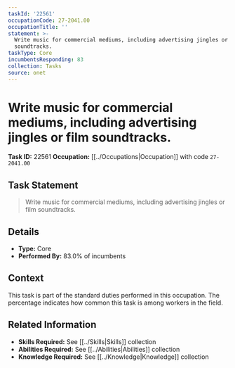 ```yaml
---
taskId: '22561'
occupationCode: 27-2041.00
occupationTitle: ''
statement: >-
  Write music for commercial mediums, including advertising jingles or film
  soundtracks.
taskType: Core
incumbentsResponding: 83
collection: Tasks
source: onet
---
```

# Write music for commercial mediums, including advertising jingles or film soundtracks.

**Task ID:** 22561
**Occupation:** [[../Occupations|Occupation]] with code `27-2041.00`

## Task Statement

> Write music for commercial mediums, including advertising jingles or film soundtracks.

## Details

- **Type:** Core
- **Performed By:** 83.0% of incumbents

## Context

This task is part of the standard duties performed in this occupation. The percentage indicates how common this task is among workers in the field.

## Related Information

- **Skills Required:** See [[../Skills|Skills]] collection
- **Abilities Required:** See [[../Abilities|Abilities]] collection
- **Knowledge Required:** See [[../Knowledge|Knowledge]] collection
